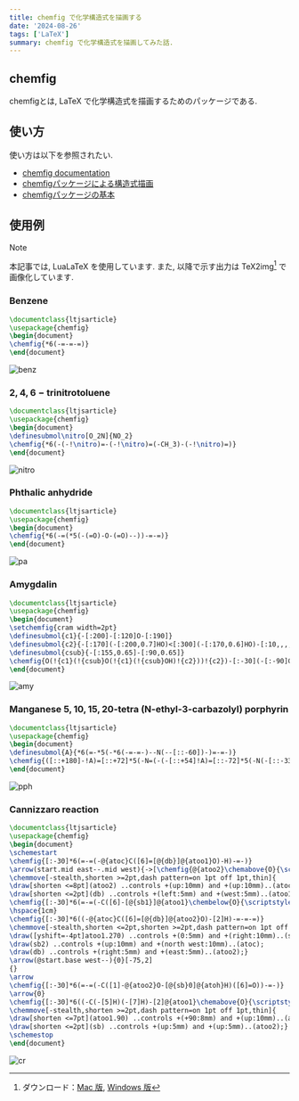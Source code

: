 ```yaml
---
title: chemfig で化学構造式を描画する
date: '2024-08-26'
tags: ['LaTeX']
summary: chemfig で化学構造式を描画してみた話.
---
```


## chemfig

chemfigとは, LaTeX で化学構造式を描画するためのパッケージである. 

## 使い方

使い方は以下を参照されたい. 

- [chemfig documentation](https://ftp.yz.yamagata-u.ac.jp/pub/CTAN/macros/generic/chemfig/chemfig-en.pdf)
- [chemfigパッケージによる構造式描画](https://doratex.hatenablog.jp/entry/20141212/1418393703)
- [chemfigパッケージの基本](https://www1.gifu-u.ac.jp/~fujilab/sphinx_html/chemfig/chemfig.html)

## 使用例

> [!NOTE]
> 本記事では, LuaLaTeX を使用しています.
> また, 以降で示す出力は TeX2img[^1] で画像化しています. 

### $\mathrm{Benzene}$

```latex
\documentclass{ltjsarticle}
\usepackage{chemfig}
\begin{document}
\chemfig{*6(-=-=-=)} 
\end{document}
```

![benz](/static/images/latex/benz.png)

### $\mathrm{2,4,6-trinitrotoluene}$

```latex
\documentclass{ltjsarticle}
\usepackage{chemfig}
\begin{document}
\definesubmol\nitro[O_2N]{NO_2}
\chemfig{*6(-(-!\nitro)=-(-!\nitro)=(-CH_3)-(-!\nitro)=)}
\end{document}
```

![nitro](/static/images/latex/trinitro.png)

### $\mathrm{Phthalic}$ $\mathrm{anhydride}$

```latex
\documentclass{ltjsarticle}
\usepackage{chemfig}
\begin{document}
\chemfig{*6(-=(*5(-(=O)-O-(=O)--))-=-=)}
\end{document}
```

![pa](/static/images/latex/pa.png)

### $\mathrm{Amygdalin}$

```latex
\documentclass{ltjsarticle}
\usepackage{chemfig}
\begin{document}
\setchemfig{cram width=2pt}
\definesubmol{c1}{-[:200]-[:120]O-[:190]}
\definesubmol{c2}{-[:170](-[:200,0.7]HO)<[:300](-[:170,0.6]HO)-[:10,,,,line width=2pt](-[:-40,0.6]OH)>[:-10]}
\definesubmol{csub}{-[:155,0.65]-[:90,0.65]}
\chemfig{O(!{c1}(!{csub}O(!{c1}(!{csub}OH)!{c2}))!{c2})-[:-30](-[:-90]CN)-[:30]*6(=-=-=-)}
\end{document}
```

![amy](/static/images/latex/amy.png)

### $\mathrm{Manganese}$ $\mathrm{5,10,15,20\text{-}tetra}$ $\mathrm{(N\text{-}ethyl\text{-}3\text{-}carbazolyl)}$ $\mathrm{porphyrin}$

```latex
\documentclass{ltjsarticle}
\usepackage{chemfig}
\begin{document}
\definesubmol{A}{*6(=-*5(-*6(-=-=-)--N(--[::-60])-)=-=-)}
\chemfig{([::+180]-!A)=[::+72]*5(-N=(-(-[::+54]!A)=[::-72]*5(-N(-[::-33,1.5,,,draw=none]Mn)-(=(-[::+72]!A)-[::-36]*5(=N-(=(-[::+54]!A)-[::-72]*5(-N-(-)=-=))-=-))-=-))-=-)}
\end{document}
```

![pph](/static/images/latex/pph.png)

### $\mathrm{Cannizzaro}$ $\mathrm{reaction}$

```latex
\documentclass{ltjsarticle}
\usepackage{chemfig}
\begin{document}
\schemestart
\chemfig{[:-30]*6(=-=(-@{atoc}C([6]=[@{db}]@{atoo1}O)-H)-=-)}
\arrow(start.mid east--.mid west){->[\chemfig{@{atoo2}\chemabove{O}{\scriptstyle\ominus}}H]}
\chemmove[-stealth,shorten >=2pt,dash pattern=on 1pt off 1pt,thin]{
\draw[shorten <=8pt](atoo2) ..controls +(up:10mm) and +(up:10mm)..(atoc);
\draw[shorten <=2pt](db) ..controls +(left:5mm) and +(west:5mm)..(atoo1);}
\chemfig{[:-30]*6(=-=(-C([6]-[@{sb1}]@{atoo1}\chembelow{O}{\scriptstyle\ominus})([2]-OH)-[@{sb2}]H)-=-)}
\hspace{1cm}
\chemfig{[:-30]*6((-@{atoc}C([6]=[@{db}]@{atoo2}O)-[2]H)-=-=-=)}
\chemmove[-stealth,shorten <=2pt,shorten >=2pt,dash pattern=on 1pt off 1pt,thin]{
\draw([yshift=-4pt]atoo1.270) ..controls +(0:5mm) and +(right:10mm)..(sb1);
\draw(sb2) ..controls +(up:10mm) and +(north west:10mm)..(atoc);
\draw(db) ..controls +(right:5mm) and +(east:5mm)..(atoo2);}
\arrow(@start.base west--){0}[-75,2]
{}
\arrow
\chemfig{[:-30]*6(=-=(-C([1]-@{atoo2}O-[@{sb}0]@{atoh}H)([6]=O))-=-)}
\arrow{0}
\chemfig{[:-30]*6((-C(-[5]H)(-[7]H)-[2]@{atoo1}\chemabove{O}{\scriptstyle\ominus})-=-=-=)}
\chemmove[-stealth,shorten >=2pt,dash pattern=on 1pt off 1pt,thin]{
\draw[shorten <=7pt](atoo1.90) ..controls +(+90:8mm) and +(up:10mm)..(atoh);
\draw[shorten <=2pt](sb) ..controls +(up:5mm) and +(up:5mm)..(atoo2);}
\schemestop
\end{document}
```

![cr](/static/images/latex/cr.png)

[^1]: ダウンロード：[Mac 版](https://tex2img.tech/), [Windows 版](https://www.ms.u-tokyo.ac.jp/~abenori/soft/#TEX2IMG)